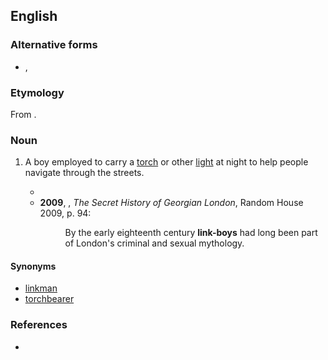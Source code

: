 ==English==

===Alternative forms===
*{{l|en|link-boy}}, {{l|en|linkboy}}

===Etymology===
From {{compound|en|link|t1=torch, light|boy}}.

===Noun===
{{en-noun}}

# {{lb|en|historical}} A boy employed to carry a [[torch]] or other [[light]] at night to help people navigate through the streets.
#* {{RQ:Dickens Pickwick Papers|passage=“Servants is in the arms o' Porpus, I think,” said the short chairman, warming his hands at the attendant '''link-boy'''’s torch.}}
#* '''2009''', {{w|Dan Cruikshank}}, ''The Secret History of Georgian London'', Random House 2009, p. 94:
#*: By the early eighteenth century '''link-boys''' had long been part of London's criminal and sexual mythology.

====Synonyms====
* [[linkman]]
* [[torchbearer]]

===References===
* {{R:Websters}}
{{C|en|Occupations|Male people}}